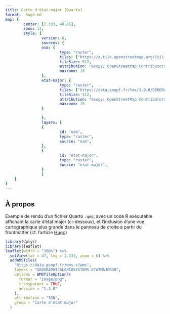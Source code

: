```yaml
---
title: Carte d'état-major [Quarto]
format:  hugo-md
map: {
        center: [2.333, 48.85],
        zoom: 12,
        style: {
                version: 8,
                sources: {
                osm: {
                        type: "raster",
                        tiles: ["https://a.tile.openstreetmap.org/{z}/{x}/{y}.png"],
                        tileSize: 512,
                        attribution: "&copy; OpenStreetMap Contributors",
                        maxzoom: 19
                },
                etat-major: {
                        type: "raster",
                        tiles: ["https://data.geopf.fr/tms/1.0.0/GEOGRAPHICALGRIDSYSTEMS.ETATMAJOR40/{z}/{x}/{y}.jpeg"],
                        tileSize: 512,
                        attribution: "&copy; OpenStreetMap Contributors",
                        maxzoom: 19
                }

                },
                layers: [
                {
                        id: "osm",
                        type: "raster",
                        source: "osm",
                },
                {
                        id: "etat-major",
                        type: "raster",
                        source: "etat-major",
                }
                ]
    }
}
---
```


## À propos
Exemple de rendu d'un fichier Quarto `.qmd`, avec un code R exécutable affichant la carte d'état major (ci-dessous), et l'inclusion d'une vue cartographique plus grande
dans le panneau de droite à partir du frontmatter (cf. l'article [Hugo](/posts/hugo))

```r

library(dplyr)
library(leaflet)
leaflet(width = "100%") %>% 
  setView(lat = 47, lng = 2.333, zoom = 6) %>% 
  addWMSTiles(
    "https://data.geopf.fr/wms-r/wms",
    layers = "GEOGRAPHICALGRIDSYSTEMS.ETATMAJOR40",
    options = WMSTileOptions(
      format = "image/png",
      transparent = TRUE,
      version = "1.3.0"
    ),
    attribution = "IGN",
    group = "Carte d'état-major"
  ) 

```
